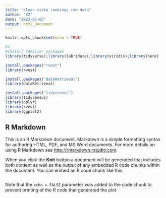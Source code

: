 ```yaml
---
title: "clean state_rankings_raw data"
author: "XZ"
date: "2023-05-02"
output: html_document
---
```


```r
knitr::opts_chunk$set(echo = TRUE)

#1
#Install familiar packages
library(tidyverse);library(lubridate);library(viridis);library(here)

install.packages("rvest")
library(rvest)

install.packages("dataRetrieval")
library(dataRetrieval)

install.packages("tidycensus")
library(tidycensus)
library(dplyr)
library(rvest)
library(ggplot2)
```

## R Markdown

This is an R Markdown document. Markdown is a simple formatting syntax for authoring HTML, PDF, and MS Word documents. For more details on using R Markdown see <http://rmarkdown.rstudio.com>.

When you click the **Knit** button a document will be generated that includes both content as well as the output of any embedded R code chunks within the document. You can embed an R code chunk like this:

```r
```

Note that the `echo = FALSE` parameter was added to the code chunk to prevent printing of the R code that generated the plot.
